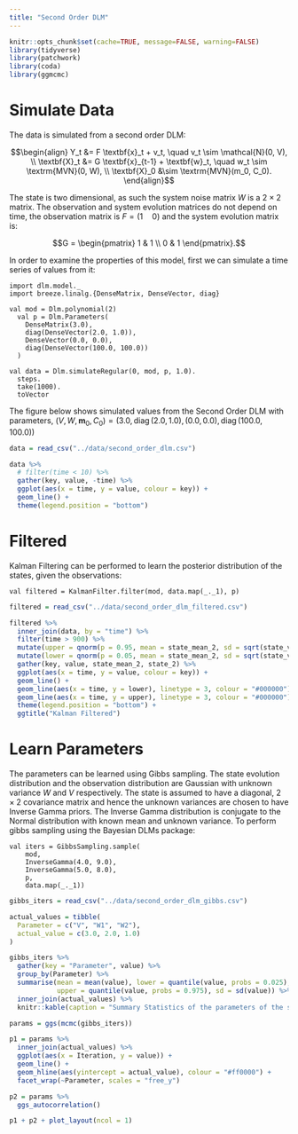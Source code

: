 ```yaml
---
title: "Second Order DLM"
---
```


```r
knitr::opts_chunk$set(cache=TRUE, message=FALSE, warning=FALSE)
library(tidyverse)
library(patchwork)
library(coda)
library(ggmcmc)
```

# Simulate Data

The data is simulated from a second order DLM:

$$\begin{align}
Y_t &= F \textbf{x}_t + v_t, \quad v_t \sim \mathcal{N}(0, V), \\
\textbf{X}_t &= G \textbf{x}_{t-1} + \textbf{w}_t, \quad w_t \sim \textrm{MVN}(0, W), \\
\textbf{X}_0 &\sim \textrm{MVN}(m_0, C_0).
\end{align}$$

The state is two dimensional, as such the system noise matrix $W$ is a $2 \times 2$ matrix. The observation and system evolution matrices do not depend on time, the observation matrix is $F = (1 \quad 0)$ and the system evolution matrix is:

$$G = \begin{pmatrix} 
1 & 1 \\
0 & 1
\end{pmatrix}.$$

In order to examine the properties of this model, first we can simulate a time series of values from it:

```tut:silent
import dlm.model._
import breeze.linalg.{DenseMatrix, DenseVector, diag}

val mod = Dlm.polynomial(2)
  val p = Dlm.Parameters(
    DenseMatrix(3.0),
    diag(DenseVector(2.0, 1.0)),
    DenseVector(0.0, 0.0), 
    diag(DenseVector(100.0, 100.0))
  )

val data = Dlm.simulateRegular(0, mod, p, 1.0).
  steps.
  take(1000).
  toVector
```

The figure below shows simulated values from the Second Order DLM with parameters, $(V, W, \textbf{m}_0, C_0) = (3.0, \operatorname{diag}(2.0, 1.0), (0.0, 0.0), \operatorname{diag}(100.0, 100.0))$

```r
data = read_csv("../data/second_order_dlm.csv")

data %>%
  # filter(time < 10) %>%
  gather(key, value, -time) %>%
  ggplot(aes(x = time, y = value, colour = key)) +
  geom_line() +
  theme(legend.position = "bottom")
```

# Filtered

Kalman Filtering can be performed to learn the posterior distribution of the states, given the observations:

```tut:silent
val filtered = KalmanFilter.filter(mod, data.map(_._1), p)
```

```r
filtered = read_csv("../data/second_order_dlm_filtered.csv")

filtered %>%
  inner_join(data, by = "time") %>%
  filter(time > 900) %>%
  mutate(upper = qnorm(p = 0.95, mean = state_mean_2, sd = sqrt(state_variance_2))) %>%
  mutate(lower = qnorm(p = 0.05, mean = state_mean_2, sd = sqrt(state_variance_2))) %>%
  gather(key, value, state_mean_2, state_2) %>%
  ggplot(aes(x = time, y = value, colour = key)) +
  geom_line() +
  geom_line(aes(x = time, y = lower), linetype = 3, colour = "#000000") +
  geom_line(aes(x = time, y = upper), linetype = 3, colour = "#000000") +
  theme(legend.position = "bottom") +
  ggtitle("Kalman Filtered")
```

# Learn Parameters

The parameters can be learned using Gibbs sampling. The state evolution distribution and the observation distribution are Gaussian with unknown variance $W$ and $V$ respectively. The state is assumed to have a diagonal, $2 \times 2$ covariance matrix and hence the unknown variances are chosen to have Inverse Gamma priors. The Inverse Gamma distribution is conjugate to the Normal distribution with known mean and unknown variance. To perform gibbs sampling using the Bayesian DLMs package:

```tut:silent
val iters = GibbsSampling.sample(
    mod, 
    InverseGamma(4.0, 9.0), 
    InverseGamma(5.0, 8.0), 
    p, 
    data.map(_._1))
```

```r
gibbs_iters = read_csv("../data/second_order_dlm_gibbs.csv")

actual_values = tibble(
  Parameter = c("V", "W1", "W2"),
  actual_value = c(3.0, 2.0, 1.0)
)

gibbs_iters %>%
  gather(key = "Parameter", value) %>%
  group_by(Parameter) %>%
  summarise(mean = mean(value), lower = quantile(value, probs = 0.025), 
            upper = quantile(value, probs = 0.975), sd = sd(value)) %>%
  inner_join(actual_values) %>%
  knitr::kable(caption = "Summary Statistics of the parameters of the second order DLM", digits = 2)
```

```r
params = ggs(mcmc(gibbs_iters))

p1 = params %>%
  inner_join(actual_values) %>%
  ggplot(aes(x = Iteration, y = value)) +
  geom_line() +
  geom_hline(aes(yintercept = actual_value), colour = "#ff0000") +
  facet_wrap(~Parameter, scales = "free_y")

p2 = params %>% 
  ggs_autocorrelation()

p1 + p2 + plot_layout(ncol = 1)
```

